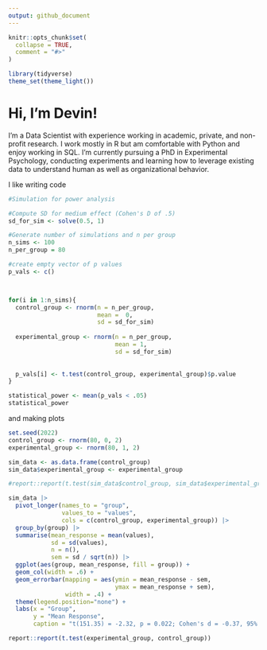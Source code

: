 ```yaml
---
output: github_document
---
```



```r
knitr::opts_chunk$set(
  collapse = TRUE,
  comment = "#>"
)
```

```r
library(tidyverse)
theme_set(theme_light())
```


# Hi, I'm Devin! 

<!-- badges: start -->
<!-- badges: end -->

I'm a Data Scientist with experience working in academic, private, and non-profit research. I work mostly in R but am comfortable with Python and enjoy working in SQL. I'm currently pursuing a PhD in Experimental Psychology, conducting experiments and learning how to leverage existing data to understand human as well as organizational behavior.


I like writing code
```r
#Simulation for power analysis

#Compute SD for medium effect (Cohen's D of .5)
sd_for_sim <- solve(0.5, 1)

#Generate number of simulations and n per group
n_sims <- 100
n_per_group = 80

#create empty vector of p values
p_vals <- c()



for(i in 1:n_sims){
  control_group <- rnorm(n = n_per_group, 
                         mean =  0, 
                         sd = sd_for_sim)
  
  experimental_group <- rnorm(n = n_per_group, 
                              mean = 1, 
                              sd = sd_for_sim)
  
  
  p_vals[i] <- t.test(control_group, experimental_group)$p.value
}

statistical_power <- mean(p_vals < .05)
statistical_power
```



and making plots

```r
set.seed(2022)
control_group <- rnorm(80, 0, 2)
experimental_group <- rnorm(80, 1, 2)

sim_data <- as.data.frame(control_group)
sim_data$experimental_group <- experimental_group

#report::report(t.test(sim_data$control_group, sim_data$experimental_group))

sim_data |>
  pivot_longer(names_to = "group",
               values_to = "values",
               cols = c(control_group, experimental_group)) |>
  group_by(group) |>
  summarise(mean_response = mean(values),
            sd = sd(values),
            n = n(),
            sem = sd / sqrt(n)) |>
  ggplot(aes(group, mean_response, fill = group)) +
  geom_col(width = .6) +
  geom_errorbar(mapping = aes(ymin = mean_response - sem,
                              ymax = mean_response + sem),
                width = .4) +
  theme(legend.position="none") +
  labs(x = "Group",
       y = "Mean Response", 
       caption = "t(151.35) = -2.32, p = 0.022; Cohen's d = -0.37, 95% CI [-0.68, -0.05]")
```


```r

report::report(t.test(experimental_group, control_group))
```
